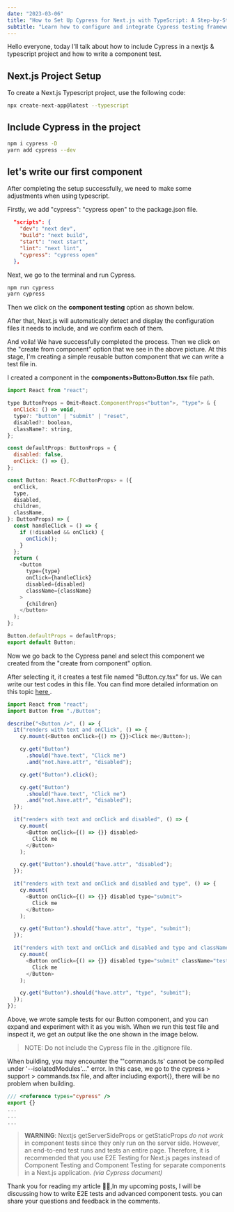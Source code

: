 ```yaml
---
date: "2023-03-06"
title: "How to Set Up Cypress for Next.js with TypeScript: A Step-by-Step Guide"
subtitle: "Learn how to configure and integrate Cypress testing framework into your Next.js project using TypeScript, with a comprehensive, easy-to-follow tutorial."
---
```


Hello everyone, today I'll talk about how to include Cypress in a nextjs & typescript project and how to write a component test.

## Next.js Project Setup

To create a Next.js Typescript project, use the following code:

```bash
npx create-next-app@latest --typescript
```

## Include Cypress in the project

```bash
npm i cypress -D
yarn add cypress --dev
```

## let's write our first component

After completing the setup successfully, we need to make some adjustments when using typescript.

Firstly, we add "cypress": "cypress open" to the package.json file.

```json
  "scripts": {
    "dev": "next dev",
    "build": "next build",
    "start": "next start",
    "lint": "next lint",
    "cypress": "cypress open"
  },
```

Next, we go to the terminal and run Cypress.

```bash
npm run cypress
yarn cypress
```

Then we click on the **component testing** option as shown below.

After that, Next.js will automatically detect and display the configuration files it needs to include, and we confirm each of them.

And voila! We have successfully completed the process. Then we click on the "create from component" option that we see in the above picture. At this stage, I'm creating a simple reusable button component that we can write a test file in.

I created a component in the **components>Button>Button.tsx** file path.

```js
import React from "react";

type ButtonProps = Omit<React.ComponentProps<"button">, "type"> & {
  onClick: () => void,
  type?: "button" | "submit" | "reset",
  disabled?: boolean,
  className?: string,
};

const defaultProps: ButtonProps = {
  disabled: false,
  onClick: () => {},
};

const Button: React.FC<ButtonProps> = ({
  onClick,
  type,
  disabled,
  children,
  className,
}: ButtonProps) => {
  const handleClick = () => {
    if (!disabled && onClick) {
      onClick();
    }
  };
  return (
    <button
      type={type}
      onClick={handleClick}
      disabled={disabled}
      className={className}
    >
      {children}
    </button>
  );
};

Button.defaultProps = defaultProps;
export default Button;
```

Now we go back to the Cypress panel and select this component we created from the "create from component" option.

After selecting it, it creates a test file named "Button.cy.tsx" for us. We can write our test codes in this file. You can find more detailed information on this topic [here ](https://docs.cypress.io/guides/component-testing/react/examples).

```js
import React from "react";
import Button from "./Button";

describe("<Button />", () => {
  it("renders with text and onClick", () => {
    cy.mount(<Button onClick={() => {}}>Click me</Button>);

    cy.get("Button")
      .should("have.text", "Click me")
      .and("not.have.attr", "disabled");

    cy.get("Button").click();

    cy.get("Button")
      .should("have.text", "Click me")
      .and("not.have.attr", "disabled");
  });

  it("renders with text and onClick and disabled", () => {
    cy.mount(
      <Button onClick={() => {}} disabled>
        Click me
      </Button>
    );

    cy.get("Button").should("have.attr", "disabled");
  });

  it("renders with text and onClick and disabled and type", () => {
    cy.mount(
      <Button onClick={() => {}} disabled type="submit">
        Click me
      </Button>
    );

    cy.get("Button").should("have.attr", "type", "submit");
  });

  it("renders with text and onClick and disabled and type and className", () => {
    cy.mount(
      <Button onClick={() => {}} disabled type="submit" className="test">
        Click me
      </Button>
    );

    cy.get("Button").should("have.attr", "type", "submit");
  });
});
```

Above, we wrote sample tests for our Button component, and you can expand and experiment with it as you wish. When we run this test file and inspect it, we get an output like the one shown in the image below.

> NOTE: Do not include the Cypress file in the .gitignore file.

When building, you may encounter the "'commands.ts' cannot be compiled under '--isolatedModules'..." error. In this case, we go to the cypress > support > commands.tsx file, and after including export{}, there will be no problem when building.

```js
/// <reference types="cypress" />
export {}
...
...
...
```

> **WARNING**: Nextjs getServerSideProps or getStaticProps _do not work_ in component tests since they only run on the server side. However, an end-to-end test runs and tests an entire page. Therefore, it is recommended that you use E2E Testing for Next.js pages instead of Component Testing and Component Testing for separate components in a Next.js application. _(via Cypress document)_

Thank you for reading my article 🐱‍👤,In my upcoming posts, I will be discussing how to write E2E tests and advanced component tests. you can share your questions and feedback in the comments.
